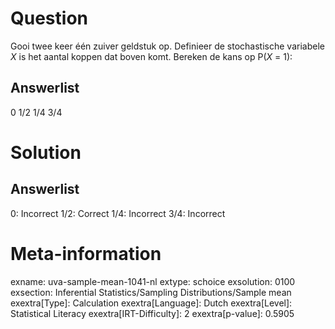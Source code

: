 Question
========

Gooi twee keer één zuiver geldstuk op. Definieer de stochastische
variabele *X* is het aantal koppen dat boven komt. Bereken de kans op
P(*X* = 1):

Answerlist
----------

0
1/2
1/4
3/4

Solution
========

Answerlist
----------

0: Incorrect
1/2: Correct
1/4: Incorrect
3/4: Incorrect

Meta-information
================
exname: uva-sample-mean-1041-nl
extype: schoice
exsolution: 0100
exsection: Inferential Statistics/Sampling Distributions/Sample mean
exextra[Type]: Calculation
exextra[Language]: Dutch
exextra[Level]: Statistical Literacy
exextra[IRT-Difficulty]: 2
exextra[p-value]: 0.5905
